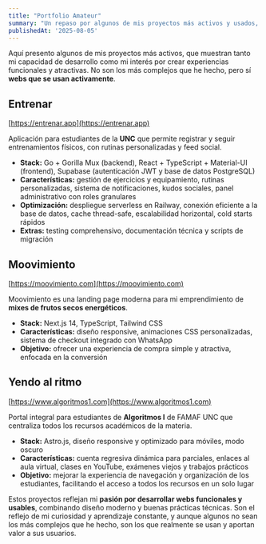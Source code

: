 ```yaml
---
title: "Portfolio Amateur"
summary: "Un repaso por algunos de mis proyectos más activos y usados, donde combino creatividad y tecnología, aunque no necesariamente los más complejos que he desarrollado."
publishedAt: '2025-08-05'
---
```


Aquí presento algunos de mis proyectos más activos, que muestran tanto mi capacidad de desarrollo como mi interés por crear experiencias funcionales y atractivas. No son los más complejos que he hecho, pero sí **webs que se usan activamente**.  

## Entrenar
[https://entrenar.app](https://entrenar.app)  

Aplicación para estudiantes de la **UNC** que permite registrar y seguir entrenamientos físicos, con rutinas personalizadas y feed social.  
- **Stack:** Go + Gorilla Mux (backend), React + TypeScript + Material-UI (frontend), Supabase (autenticación JWT y base de datos PostgreSQL)  
- **Características:** gestión de ejercicios y equipamiento, rutinas personalizadas, sistema de notificaciones, kudos sociales, panel administrativo con roles granulares  
- **Optimización:** despliegue serverless en Railway, conexión eficiente a la base de datos, cache thread-safe, escalabilidad horizontal, cold starts rápidos  
- **Extras:** testing comprehensivo, documentación técnica y scripts de migración  

## Moovimiento
[https://moovimiento.com](https://moovimiento.com)  

Moovimiento es una landing page moderna para mi emprendimiento de **mixes de frutos secos energéticos**.  
- **Stack:** Next.js 14, TypeScript, Tailwind CSS  
- **Características:** diseño responsive, animaciones CSS personalizadas, sistema de checkout integrado con WhatsApp  
- **Objetivo:** ofrecer una experiencia de compra simple y atractiva, enfocada en la conversión  

## Yendo al ritmo
[https://www.algoritmos1.com](https://www.algoritmos1.com)  

Portal integral para estudiantes de **Algoritmos I** de FAMAF UNC que centraliza todos los recursos académicos de la materia.  
- **Stack:** Astro.js, diseño responsive y optimizado para móviles, modo oscuro  
- **Características:** cuenta regresiva dinámica para parciales, enlaces al aula virtual, clases en YouTube, exámenes viejos y trabajos prácticos  
- **Objetivo:** mejorar la experiencia de navegación y organización de los estudiantes, facilitando el acceso a todos los recursos en un solo lugar  


Estos proyectos reflejan mi **pasión por desarrollar webs funcionales y usables**, combinando diseño moderno y buenas prácticas técnicas. Son el reflejo de mi curiosidad y aprendizaje constante, y aunque algunos no sean los más complejos que he hecho, son los que realmente se usan y aportan valor a sus usuarios.  

